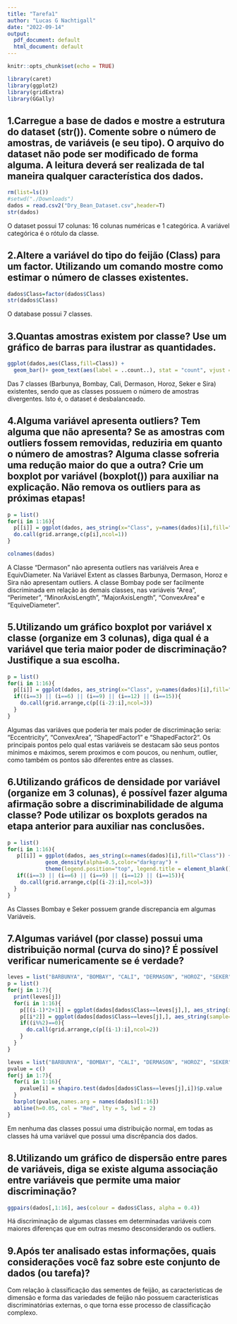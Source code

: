 ```yaml
---
title: "Tarefa1"
author: "Lucas G Nachtigall"
date: "2022-09-14"
output:
  pdf_document: default
  html_document: default
---
```


```r
knitr::opts_chunk$set(echo = TRUE)
```

```r
library(caret)
library(ggplot2)
library(gridExtra)
library(GGally) 
```

## 1.Carregue a base de dados e mostre a estrutura do dataset (str()). Comente sobre o número de amostras, de variáveis (e seu tipo). O arquivo do dataset não pode ser modificado de forma alguma. A leitura deverá ser realizada de tal maneira qualquer característica dos dados. 

```r
rm(list=ls())
#setwd("./Downloads")
dados = read.csv2("Dry_Bean_Dataset.csv",header=T)
str(dados)
```

  O dataset possui 17 colunas: 16 colunas numéricas e 1 categórica. A variável categórica é o rótulo da classe.


## 2.Altere a variável do tipo do feijão (Class) para um factor. Utilizando um comando mostre como estimar o número de classes existentes. 

```r
dados$Class=factor(dados$Class)
str(dados$Class)
```
  
  O database possui 7 classes.

## 3.Quantas amostras existem por classe? Use um gráfico de barras para ilustrar as quantidades.

```r
ggplot(dados,aes(Class,fill=Class)) + 
  geom_bar()+ geom_text(aes(label = ..count..), stat = "count", vjust = 1.5, colour = "white") + theme(legend.position="none")
```

  Das 7 classes (Barbunya, Bombay, Cali, Dermason, Horoz, Seker e Sira) existentes, sendo que as classes possuem o número de amostras divergentes. Isto é, o dataset é desbalanceado. 

## 4.Alguma variável apresenta outliers? Tem alguma que não apresenta? Se as amostras  com outliers fossem removidas, reduziria em quanto o número de amostras? Alguma classe sofreria uma redução maior do que a outra? Crie um boxplot por variável (boxplot()) para auxiliar na explicação. Não remova os outliers para as próximas etapas!

```r
p = list()
for(i in 1:16){
  p[[i]] = ggplot(dados, aes_string(x="Class", y=names(dados)[i],fill="Class")) + geom_boxplot() + theme(legend.position="none")
  do.call(grid.arrange,c(p[i],ncol=1))
}
```
```r
colnames(dados)
```

  A Classe "Dermason" não apresenta outliers nas variálveis Area e EquivDiameter. 
  Na Variável Extent as classes Barbunya, Dermason, Horoz e Sira não apresentam outliers.
   A classe Bombay pode ser facilmente discriminada em relação às demais classes, nas variáveis "Area", "Perimeter", "MinorAxisLength", "MajorAxisLength", "ConvexArea" e "EquiveDiameter".

## 5.Utilizando um gráfico boxplot por variável x classe (organize em 3 colunas), diga qual é a variável que teria maior poder de discriminação? Justifique a sua escolha. 

```r
p = list()
for(i in 1:16){
  p[[i]] = ggplot(dados, aes_string(x="Class", y=names(dados)[i],fill="Class")) + geom_boxplot() + theme(legend.position="none")
  if((i==3) || (i==6) || (i==9) || (i==12) || (i==15)){
    do.call(grid.arrange,c(p[(i-2):i],ncol=3))
  }
}

```

  Algumas das variáves que poderia ter mais poder de discriminação seria: "Eccentricity", "ConvexArea", "ShapedFactor1" e "ShapedFactor2". Os principais pontos pelo qual estas variáveis se destacam são seus pontos mínimos e máximos, serem proximos e com poucos, ou nenhum, outlier, como também os pontos são diferentes entre as classes.


## 6.Utilizando gráficos de densidade  por variável (organize em 3 colunas), é possível fazer alguma afirmação sobre a discriminabilidade de alguma classe? Pode utilizar os boxplots gerados na etapa anterior para auxiliar nas conclusões. 

```r
p = list()
for(i in 1:16){
   p[[i]] = ggplot(dados, aes_string(x=names(dados)[i],fill="Class")) + 
            geom_density(alpha=0.5,color="darkgray") + 
            theme(legend.position="top", legend.title = element_blank())
   if((i==3) || (i==6) || (i==9) || (i==12) || (i==15)){
    do.call(grid.arrange,c(p[(i-2):i],ncol=3))
  }
}
```
  
  As Classes Bombay e Seker possuem grande discrepancia em algumas Variáveis.

## 7.Algumas variável (por classe) possui uma distribuição normal (curva do sino)? É possível verificar numericamente se é verdade? 

```r
leves = list("BARBUNYA", "BOMBAY", "CALI", "DERMASON", "HOROZ", "SEKER", "SIRA")
p = list()
for(j in 1:7){
  print(leves[j])
  for(i in 1:16){
    p[[(i-1)*2+1]] = ggplot(dados[dados$Class==leves[j],], aes_string(x=names(dados)[i],fill="Class")) + geom_density(alpha=0.5,color="darkgray") + theme(legend.position="none")
    p[[i*2]] = ggplot(dados[dados$Class==leves[j],], aes_string(sample=names(dados)[i]),color="Class") + stat_qq()+stat_qq_line()
    if((i%%2)==0){
      do.call(grid.arrange,c(p[(i-1):i],ncol=2))
    }
  }  
}
```
```r
leves = list("BARBUNYA", "BOMBAY", "CALI", "DERMASON", "HOROZ", "SEKER", "SIRA")
pvalue = c()
for(j in 1:7){
  for(i in 1:16){
    pvalue[i] = shapiro.test(dados[dados$Class==leves[j],i])$p.value
  }
  barplot(pvalue,names.arg = names(dados)[1:16])
  abline(h=0.05, col = "Red", lty = 5, lwd = 2)
}
```

  Em nenhuma das classes possui uma distribuição normal, em todas as classes há uma variável que possui uma discrêpancia dos dados.

## 8.Utilizando um gráfico de dispersão entre pares de variáveis, diga se existe alguma associação entre variáveis que permite uma maior discriminação?

```r
ggpairs(dados[,1:16], aes(colour = dados$Class, alpha = 0.4))
```

  Há discriminação de algumas classes em determinadas variáveis com maiores diferenças que em outras mesmo desconsiderando os outliers.

## 9.Após ter analisado estas informações, quais considerações você faz sobre este conjunto de dados (ou tarefa)?
  Com relação à classificação das sementes de feijão, as características de dimensão e forma das variedades de feijão não possuem características discriminatórias externas, o que torna esse processo de classificação complexo.


